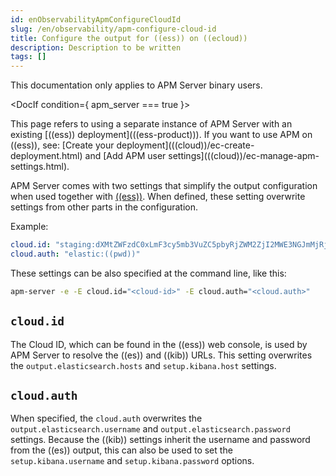 ```yaml
---
id: enObservabilityApmConfigureCloudId
slug: /en/observability/apm-configure-cloud-id
title: Configure the output for ((ess)) on ((ecloud))
description: Description to be written
tags: []
---
```



<div id="apm-configure-cloud-id"></div>

<ApmSupportOverview binary={true} fleet={false}>
  This documentation only applies to APM Server binary users.
</ApmSupportOverview>


<DocIf condition={ apm_server === true }>

<DocCallOut title="Note">
This page refers to using a separate instance of APM Server with an existing
[((ess)) deployment](((ess-product))).
If you want to use APM on ((ess)), see:
[Create your deployment](((cloud))/ec-create-deployment.html) and
[Add APM user settings](((cloud))/ec-manage-apm-settings.html).
</DocCallOut>

</DocIf>

APM Server comes with two settings that simplify the output configuration
when used together with [((ess))](((ess-product))). When defined,
these setting overwrite settings from other parts in the configuration.

Example:

```yaml
cloud.id: "staging:dXMtZWFzdC0xLmF3cy5mb3VuZC5pbyRjZWM2ZjI2MWE3NGJmMjRjZTMzYmI4ODExYjg0Mjk0ZiRjNmMyY2E2ZDA0MjI0OWFmMGNjN2Q3YTllOTYyNTc0Mw=="
cloud.auth: "elastic:((pwd))"
```

These settings can be also specified at the command line, like this:

```sh
apm-server -e -E cloud.id="<cloud-id>" -E cloud.auth="<cloud.auth>"
```

<div id="`cloud.id`"></div>

## `cloud.id`

The Cloud ID, which can be found in the ((ess)) web console, is used by
APM Server to resolve the ((es)) and ((kib)) URLs. This setting
overwrites the `output.elasticsearch.hosts` and `setup.kibana.host` settings.

<div id="`cloud.auth`"></div>

## `cloud.auth`

When specified, the `cloud.auth` overwrites the `output.elasticsearch.username` and
`output.elasticsearch.password` settings. Because the ((kib)) settings inherit
the username and password from the ((es)) output, this can also be used
to set the `setup.kibana.username` and `setup.kibana.password` options.
